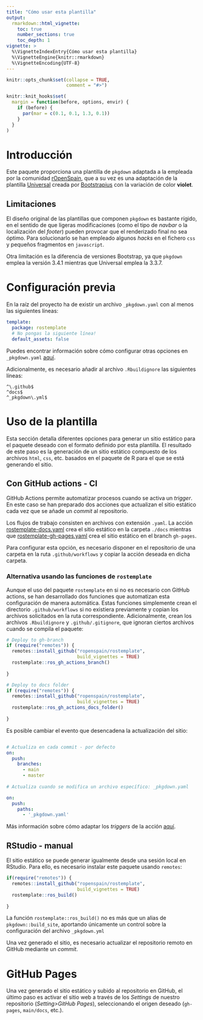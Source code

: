 ---
title: "Cómo usar esta plantilla"
output: 
  rmarkdown::html_vignette:
    toc: true
    number_sections: true 
    toc_depth: 1
vignette: >
  %\VignetteIndexEntry{Cómo usar esta plantilla}
  %\VignetteEngine{knitr::rmarkdown}
  %\VignetteEncoding{UTF-8}
---

```{r, include = FALSE}
knitr::opts_chunk$set(collapse = TRUE,
                      comment = "#>")

knitr::knit_hooks$set(
  margin = function(before, options, envir) {
    if (before) {
      par(mar = c(0.1, 0.1, 1.3, 0.1))
    }
  }
)


```


# Introducción 

Este paquete proporciona una plantilla de `pkgdown` adaptada a la empleada por 
la comunidad [rOpenSpain](https://ropenspain.es/), que a su vez es una 
adaptación de la plantilla 
[Universal](https://bootstrapious.com/p/universal-business-e-commerce-template) 
creada por [Bootstrapius](https://bootstrapious.com/p/universal-business-e-commerce-template) con la variación de color **violet**.

## Limitaciones

El diseño original de las plantillas que componen `pkgdown` es bastante rígido, 
en el sentido de que ligeras modificaciones (como el tipo de *navbar* o la 
localización del *footer*) pueden provocar que el renderizado final no sea 
óptimo. Para solucionarlo se han empleado algunos *hacks* en el fichero `css` 
y pequeños fragmentos en `javascript`.

Otra limitación es la diferencia de versiones Bootstrap, ya que `pkgdown` 
emplea la versión 3.4.1 mientras que Universal emplea la 3.3.7.
  

# Configuración previa

En la raíz del proyecto ha de existir un archivo `_pkgdown.yaml` con al menos 
las siguientes líneas:

``` yaml
template:
  package: rostemplate
  # No pongas la siguiente línea!
  default_assets: false

```

Puedes encontrar información sobre cómo configurar otras opciones en 
`_pkgdown.yaml` [aquí](https://pkgdown.r-lib.org/articles/pkgdown.html).

Adicionalmente, es necesario añadir al archivo `.Rbuildignore` 
las siguientes líneas:

```
^\.github$
^docs$
^_pkgdown\.yml$

```

# Uso de la plantilla

Esta sección detalla diferentes opciones para generar un sitio estático para el 
paquete deseado con el formato definido por esta plantilla. El resultado de 
este paso es la generación de un sitio estático compuesto de los archivos 
`html`, `css`, etc. basados en el paquete de R para el que se está generando 
el sitio.


## Con GitHub actions - CI

GitHub Actions permite automatizar procesos cuando se activa un *trigger*. 
En este caso se han preparado dos acciones que actualizan el sitio estático 
cada vez que se añade un *commit* al repositorio. 

Los flujos de trabajo consisten en archivos con extensión `.yaml`. La acción [rostemplate-docs.yaml](https://github.com/ropenspain/rostemplate/blob/main/inst/yaml/rostemplate-docs.yaml) crea el sitio estático en la carpeta `./docs` mientras que [rostemplate-gh-pages.yaml](https://github.com/ropenspain/rostemplate/blob/main/inst/yaml/rostemplate-gh-pages.yaml) crea el sitio estático en el branch `gh-pages`.

Para configurar esta opción, es necesario disponer en el repositorio de una 
carpeta en la ruta `.github/workflows` y copiar la acción deseada en dicha 
carpeta.

### Alternativa usando las funciones de `rostemplate`

Aunque el uso del paquete `rostemplate` en si no es necesario con 
GitHub actions, se han desarrollado dos funciones que automatizan 
esta configuración de manera automática. Estas funciones simplemente crean el 
directorio `.github/workflows` si no existiera previamente y copian 
los archivos solicitados en la ruta correspondiente. Adicionalmente, crean los
archivos `.Rbuildignore` y `.github/.gitignore`, que ignoran ciertos archivos
cuando se compila el paquete:

```{r eval=FALSE}
# Deploy to gh-branch
if (require("remotes")) {
  remotes::install_github("ropenspain/rostemplate",
                          build_vignettes = TRUE)
  rostemplate::ros_gh_actions_branch()
  
}

# Deploy to docs folder
if (require("remotes")) {
  remotes::install_github("ropenspain/rostemplate",
                          build_vignettes = TRUE)
  rostemplate::ros_gh_actions_docs_folder()
  
}
```


Es posible cambiar el evento que desencadena la actualización del sitio:

```yaml 

# Actualiza en cada commit - por defecto
on:
  push:
    branches:
      - main
      - master
      
# Actualiza cuando se modifica un archivo específico: _pkgdown.yaml

on:
  push:
    paths:
      - '_pkgdown.yaml'

```

Más información sobre cómo adaptar los *triggers* de la acción [aquí](https://docs.github.com/es/free-pro-team@latest/actions/reference/events-that-trigger-workflows).

## RStudio - manual

El sitio estático se puede generar igualmente desde una sesión local en 
RStudio. Para ello, es necesario instalar este paquete usando `remotes`:


```{r eval=FALSE}
if(require("remotes")) {
  remotes::install_github("ropenspain/rostemplate",
                          build_vignettes = TRUE)
  rostemplate::ros_build()
  
}
```

La función `rostemplate::ros_build()` no es más que un alias de 
`pkgdown::build_site`, aportando únicamente un control sobre la configuración
del archivo `_pkgdown.yml` 

Una vez generado el sitio, es necesario actualizar el repositorio remoto en 
GitHub mediante un *commit*.

# GitHub Pages

Una vez generado el sitio estático y subido al repositorio en GitHub, 
el último paso es activar el sitio web a través de los *Settings* de 
nuestro repositorio (*Setting>GitHub Pages*), seleccionando el origen deseado 
(`gh-pages`, `main/docs`, etc.).


